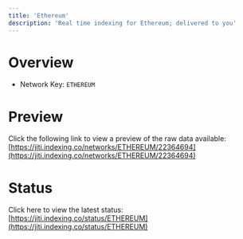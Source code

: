```yaml
---
title: 'Ethereum'
description: 'Real time indexing for Ethereum; delivered to you'
---
```


# Overview
- Network Key: `ETHEREUM`

# Preview
Click the following link to view a preview of the raw data available: [https://jiti.indexing.co/networks/ETHEREUM/22364694](https://jiti.indexing.co/networks/ETHEREUM/22364694)

# Status
Click here to view the latest status: [https://jiti.indexing.co/status/ETHEREUM](https://jiti.indexing.co/status/ETHEREUM)
